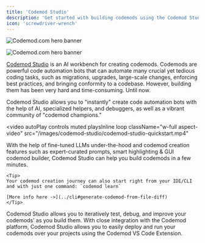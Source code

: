 ```yaml
---
title: 'Codemod Studio'
description: 'Get started with building codemods using the Codemod Studio.'
icon: 'screwdriver-wrench'
---
```


<img
  className="block dark:hidden"
  src="/images/codemod-studio/codemod-studio-hero-light.jpg"
  alt="Codemod.com hero banner"
/>

<img
  className="hidden dark:block"
  src="/images/codemod-studio/codemod-studio-hero-dark.jpg"
  alt="Codemod.com hero banner"
/>

[Codemod Studio](https://codemod.studio/) is an AI workbench for creating codemods. Codemods are powerful code automation bots that can automate many crucial yet tedious coding tasks, such as migrations, upgrades, large-scale changes, enforcing best practices, and bringing conformity to a codebase. However, building them has been very hard and time-consuming. Until now.

Codemod Studio allows you to "instantly" create code automation bots with the help of AI, specialized helpers, and debuggers, as well as a vibrant community of "codemod champions."

<video
  autoPlay
  controls
  muted
  playsInline
  loop
  className="w-full aspect-video"
  src="/images/codemod-studio/codemod-studio-quickstart.mp4"
></video>

<Steps>
  <Step title="Build">
    With the help of fine-tuned LLMs under-the-hood and codemod creation features such as expert-curated prompts, smart highlighting & GUI codemod builder, Codemod Studio can help you build codemods in a few minutes.

    <Tip>
    Your codemod creation journey can also start right from your IDE/CLI and with just one command: `codemod learn`

    [More info here ->](../cli#generate-codemod-from-file-diff)
    </Tip>
  </Step>
  <Step title="Test">
    Codemod Studio allows you to iteratively test, debug, and improve your codemods’ as you build them.
  </Step>
  <Step title="Deploy">
    With close integration with the Codemod platform, Codemod Studio allows you to easily deploy and run your codemods over your projects using the Codemod VS Code Extension.
  </Step>
</Steps>
